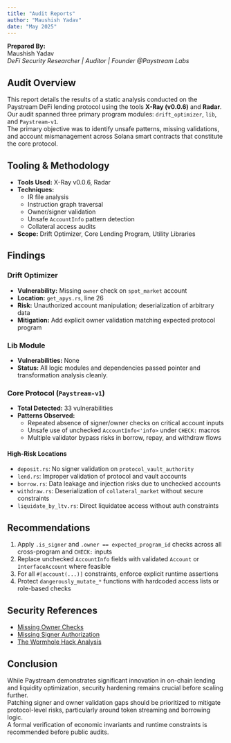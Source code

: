 ```yaml
---
title: "Audit Reports"
author: "Maushish Yadav"
date: "May 2025"
---
```



**Prepared By:**  
Maushish Yadav  
_DeFi Security Researcher | Auditor | Founder @Paystream Labs_  

## Audit Overview

This report details the results of a static analysis conducted on the Paystream DeFi lending protocol using the tools **X-Ray (v0.0.6)** and **Radar**.  
Our audit spanned three primary program modules: `drift_optimizer`, `lib`, and `Paystream-v1`.  
The primary objective was to identify unsafe patterns, missing validations, and account mismanagement across Solana smart contracts that constitute the core protocol.

## Tooling & Methodology

- **Tools Used:** X-Ray v0.0.6, Radar  
- **Techniques:**  
  - IR file analysis  
  - Instruction graph traversal  
  - Owner/signer validation  
  - Unsafe `AccountInfo` pattern detection  
  - Collateral access audits  
- **Scope:** Drift Optimizer, Core Lending Program, Utility Libraries

## Findings

### Drift Optimizer

- **Vulnerability:** Missing `owner` check on `spot_market` account  
- **Location:** `get_apys.rs`, line 26  
- **Risk:** Unauthorized account manipulation; deserialization of arbitrary data  
- **Mitigation:** Add explicit owner validation matching expected protocol program

### Lib Module

- **Vulnerabilities:** None  
- **Status:** All logic modules and dependencies passed pointer and transformation analysis cleanly.

### Core Protocol (`Paystream-v1`)

- **Total Detected:** 33 vulnerabilities  
- **Patterns Observed:**  
  - Repeated absence of signer/owner checks on critical account inputs  
  - Unsafe use of unchecked `AccountInfo<'info>` under `CHECK:` macros  
  - Multiple validator bypass risks in borrow, repay, and withdraw flows  

#### High-Risk Locations

- `deposit.rs`: No signer validation on `protocol_vault_authority`  
- `lend.rs`: Improper validation of protocol and vault accounts  
- `borrow.rs`: Data leakage and injection risks due to unchecked accounts  
- `withdraw.rs`: Deserialization of `collateral_market` without secure constraints  
- `liquidate_by_ltv.rs`: Direct liquidatee access without auth constraints  

## Recommendations

1. Apply `.is_signer` and `.owner == expected_program_id` checks across all cross-program and `CHECK:` inputs  
2. Replace unchecked `AccountInfo` fields with validated `Account` or `InterfaceAccount` where feasible  
3. For all `#[account(...)]` constraints, enforce explicit runtime assertions  
4. Protect `dangerously_mutate_*` functions with hardcoded access lists or role-based checks

## Security References

- [Missing Owner Checks](https://github.com/project-serum/sealevel-attacks/tree/master/programs/2-owner-checks)  
- [Missing Signer Authorization](https://github.com/project-serum/sealevel-attacks/tree/master/programs/0-signer-authorization)  
- [The Wormhole Hack Analysis](https://medium.com/coinmonks/the-wormhole-hack-how-soteria-detects-the-vulnerability-automatically-eb0f433e8071)

## Conclusion

While Paystream demonstrates significant innovation in on-chain lending and liquidity optimization, security hardening remains crucial before scaling further.  
Patching signer and owner validation gaps should be prioritized to mitigate protocol-level risks, particularly around token streaming and borrowing logic.  
A formal verification of economic invariants and runtime constraints is recommended before public audits.
